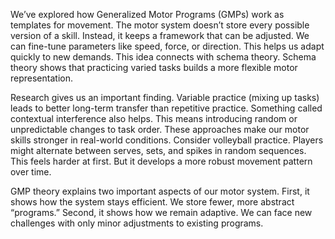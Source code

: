 We've explored how Generalized Motor Programs (GMPs) work as templates for movement. The motor system doesn't store every possible version of a skill. Instead, it keeps a framework that can be adjusted. We can fine-tune parameters like speed, force, or direction. This helps us adapt quickly to new demands. This idea connects with schema theory. Schema theory shows that practicing varied tasks builds a more flexible motor representation.

Research gives us an important finding. Variable practice (mixing up tasks) leads to better long-term transfer than repetitive practice. Something called contextual interference also helps. This means introducing random or unpredictable changes to task order. These approaches make our motor skills stronger in real-world conditions. Consider volleyball practice. Players might alternate between serves, sets, and spikes in random sequences. This feels harder at first. But it develops a more robust movement pattern over time.

GMP theory explains two important aspects of our motor system. First, it shows how the system stays efficient. We store fewer, more abstract "programs." Second, it shows how we remain adaptive. We can face new challenges with only minor adjustments to existing programs.